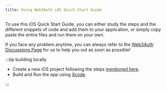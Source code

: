```yaml
---
title: Using Web3Auth iOS Quick Start Guide
---
```


To use this iOS Quick Start Guide, you can either study the steps and the different snippets of code and add them to your application, or simply copy
paste the entire files and run them on your own.

If you face any problem anytime, you can always refer to the [Web3Auth Discussions Page](https://github.com/Web3Auth/Web3Auth/discussions) for us to
help you out as soon as possible!

:::tip building locally

- Create a new iOS project following the steps [mentioned here](https://developer.apple.com/documentation/xcode/creating-an-xcode-project-for-an-app).
- Build and Run the app using [Xcode](https://developer.apple.com/documentation/xcode/building-and-running-an-app).

:::

